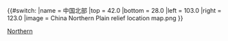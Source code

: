 {{#switch:{{{1}}}
|name = 中国北部
|top = 42.0
|bottom = 28.0
|left = 103.0
|right = 123.0
|image = China Northern Plain relief location map.png
}}<noinclude>{{Location map/Info}}[[Category:中國地理位置圖模板|Northern]]
{{Documentation}}</noinclude>